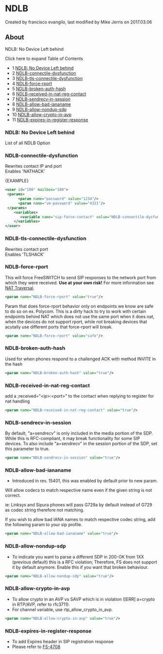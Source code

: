 
# NDLB 

 Created by  francisco evangilo, last modified by  Mike Jerris on 2017.03.06

## About

NDLB: No Device Left behind

Click here to expand Table of Contents

* 1 [NDLB: No Device Left behind](#ndlb-no-device-left-behind)
* 2 [NDLB-connectile-dysfunction](#ndlb-connectile-dysfunction)
* 3 [NDLB-tls-connectile-dysfunction](#ndlb-tls-connectile-dysfunction)
* 4 [NDLB-force-rport](#ndlb-force-rport)
* 5 [NDLB-broken-auth-hash](#ndlb-broken-auth-hash)
* 6 [NDLB-received-in-nat-reg-contact](#ndlb-received-in-nat-reg-contact)
* 7 [NDLB-sendrecv-in-session](#ndlb-sendrecv-in-session)
* 8 [NDLB-allow-bad-iananame](#ndlb-allow-bad-iananame)
* 9 [NDLB-allow-nondup-sdp](#ndlb-allow-nondup-sdp)
* 10 [NDLB-allow-crypto-in-avp](#ndlb-allow-crypto-in-avp)
* 11 [NDLB-expires-in-register-response](#ndlb-expires-in-register-response)

### NDLB: No Device Left behind

List of all NDLB Option

### NDLB-connectile-dysfunction

Rewrites contact IP and port  
Enables 'NATHACK'

{EXAMPLE}

```xml
<user id="100" mailbox="100">
 <params>
      <param name="password" value="1234"/>
      <param name="vm-password" value="4321"/>
 </params>
    <variables>
       <variable name="sip-force-contact" value="NDLB-connectile-dysfunction"/>
    </variables>
</user>
```

### NDLB-tls-connectile-dysfunction

Rewrites contact port  
Enables 'TLSHACK'

### NDLB-force-rport

This will force FreeSWITCH to send SIP responses to the network port from which they were received. **Use at your own risk!** For more information see [NAT Traversal](../Networking/NAT-Traversal_3375417.mdx#about).

```xml
<param name="NDLB-force-rport" value="true"/>
```

Param that does force-rport behavior only on endpoints we know are safe to do so on ex. Polycom. This is a dirty hack to try to work with certain endpoints behind NAT which does not use the same port when it does nat, when the devices do not support rport, while not breaking devices that acutally use different ports that force-rport will break.

```xml
<param name="NDLB-force-rport" value="safe"/>
```

### NDLB-broken-auth-hash

Used for when phones respond to a challenged ACK with method INVITE in the hash

```xml
<param name="NDLB-broken-auth-hash" value="true"/>
```

### NDLB-received-in-nat-reg-contact

add a ;received="&lt;ip>:&lt;port>" to the contact when replying to register for nat handling

```xml
<param name="NDLB-received-in-nat-reg-contact" value="true"/>
```

### NDLB-sendrecv-in-session

By default, "a=sendrecv" is only included in the media portion of the SDP. While this is RFC-compliant, it may break functionality for some SIP devices. To also include "a=sendrecv" in the session portion of the SDP, set this parameter to true.

```xml
<param name="NDLB-sendrecv-in-session" value="true"/>
```

### NDLB-allow-bad-iananame

* Introduced in rev. 15401, this was enabled by default prior to new param.

Will allow codecs to match respective name even if the given string is not correct.

ie: Linksys and Sipura phones will pass G729a by default instead of G729 as codec string therefore not matching.

If you wish to allow bad IANA names to match respective codec string, add the following param to your sip profile.

```xml
<param name="NDLB-allow-bad-iananame" value="true"/>
```

### NDLB-allow-nondup-sdp

* To indicate you want to parse a different SDP in 200-OK from 1XX (previous default) this is a RFC violation; Therefore, FS does not support it by default anymore. Enable this if you want that broken behaviour.

```xml
<param name="NDLB-allow-nondup-sdp" value="true"/>	
```

### NDLB-allow-crypto-in-avp

* To allow crypto in an AVP vs SAVP which is in violation (\[ERR\] a=crypto in RTP/AVP, refer to rfc3711).
* For channel variable, use rtp\_allow\_crypto\_in\_avp.

```xml
<param name="NDLB-allow-crypto-in-avp" value="true"/>
```

### NDLB-expires-in-register-response

* To add Expires header in SIP registration response
* Please refer to [FS-4708](http://jira.freeswitch.org/browse/FS-4708)


